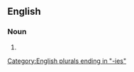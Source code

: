 ==English==

===Noun===
{{head|en|noun form}}

# {{plural of|nicety|lang=en}}

[[Category:English plurals ending in "-ies"]]
